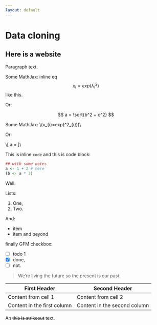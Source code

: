 ```yaml
---
layout: default
---
```

# Data cloning

## Here is a website

Paragraph text.

Some MathJax: inline eq $$ x_{i}=exp(\lambda^2_{i}) $$ like this.

Or:

$$ a = \sqrt{b^2 + c^2} $$


Some MathJax: \\(x_{i}=exp(\lambda^2_{i}))\\

Or:

\\[ a = \sqrt{b^2 + c^2} ]\\

This is inline `code` and this is code block:

```R
## with some notes
a <- 1 + 2 # here
(b <- a * 2)
```

Well.

Lists:

1. One,
2. Two.

And:

* item
* item
  and beyond

finally GFM checkbox:

- [ ] todo 1
- [x] done,
- [ ] not.

> We're living the future so
> the present is our past.


First Header | Second Header
------------ | -------------
Content from cell 1 | Content from cell 2
Content in the first column | Content in the second column

An ~~this is strikeout~~ text.

